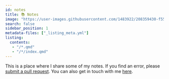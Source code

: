 ```yaml
---
id: notes
title: 📚 Notes
image: "https://user-images.githubusercontent.com/1483922/208359430-f55d7503-3a98-4875-a35c-16314c9439d0.png"
search: false
sidebar_position: 1
metadata-files: ["_listing_meta.yml"]
listing:
  contents: 
   - "/*.qmd"
   - "/*/index.qmd"
---
```


This is a place where I share some of my notes. If you find an error, please [submit a pull request](https://github.com/hamelsmu/hamel/tree/master/notes). You can also get in touch with me [here](../index.qmd).
